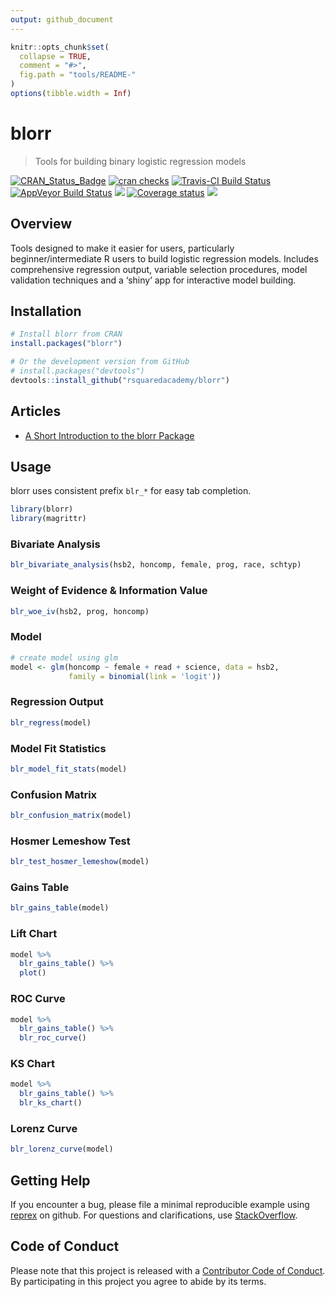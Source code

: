 ```yaml
---
output: github_document
---
```


<!-- README.md is generated from README.Rmd. Please edit that file -->

```r
knitr::opts_chunk$set(
  collapse = TRUE,
  comment = "#>",
  fig.path = "tools/README-"
)
options(tibble.width = Inf)
```

# blorr 

> Tools for building binary logistic regression models

[![CRAN_Status_Badge](https://www.r-pkg.org/badges/version/blorr)](https://cran.r-project.org/package=blorr) [![cran checks](https://cranchecks.info/badges/summary/blorr)](https://cran.r-project.org/web/checks/check_results_blorr.html)
[![Travis-CI Build Status](https://travis-ci.org/rsquaredacademy/blorr.svg?branch=master)](https://travis-ci.org/rsquaredacademy/blorr) [![AppVeyor Build Status](https://ci.appveyor.com/api/projects/status/github/rsquaredacademy/blorr?branch=master&svg=true)](https://ci.appveyor.com/project/rsquaredacademy/blorr) [![](https://cranlogs.r-pkg.org/badges/grand-total/blorr)](https://cran.r-project.org/package=blorr) [![Coverage status](https://codecov.io/gh/rsquaredacademy/blorr/branch/master/graph/badge.svg)](https://codecov.io/github/rsquaredacademy/blorr?branch=master) ![](https://img.shields.io/badge/lifecycle-maturing-blue.svg)

## Overview
 
Tools designed to make it easier for users, particularly beginner/intermediate 
R users to build logistic regression models. Includes comprehensive regression 
output, variable selection procedures, model validation techniques and a 
'shiny' app for interactive model building.

## Installation

```r
# Install blorr from CRAN
install.packages("blorr")

# Or the development version from GitHub
# install.packages("devtools")
devtools::install_github("rsquaredacademy/blorr")
```

## Articles

- [A Short Introduction to the blorr Package](https://blorr.rsquaredacademy.com/articles/introduction.html)

## Usage

blorr uses consistent prefix `blr_*` for easy tab completion.

```r
library(blorr)
library(magrittr)
```

### Bivariate Analysis 

```r
blr_bivariate_analysis(hsb2, honcomp, female, prog, race, schtyp)
```

### Weight of Evidence & Information Value

```r
blr_woe_iv(hsb2, prog, honcomp)
```

### Model

```r
# create model using glm
model <- glm(honcomp ~ female + read + science, data = hsb2,
             family = binomial(link = 'logit'))
```

### Regression Output

```r
blr_regress(model)
```

### Model Fit Statistics

```r
blr_model_fit_stats(model)
```

### Confusion Matrix

```r
blr_confusion_matrix(model)
```

### Hosmer Lemeshow Test

```r
blr_test_hosmer_lemeshow(model)
```

### Gains Table

```r
blr_gains_table(model)
```

### Lift Chart

```r
model %>%
  blr_gains_table() %>%
  plot()
```

### ROC Curve

```r
model %>%
  blr_gains_table() %>%
  blr_roc_curve()
```

### KS Chart

```r
model %>%
  blr_gains_table() %>%
  blr_ks_chart()
```

### Lorenz Curve

```r
blr_lorenz_curve(model)
```

## Getting Help

If you encounter a bug, please file a minimal reproducible example using 
[reprex](https://reprex.tidyverse.org/index.html) on github. For questions and 
clarifications, use [StackOverflow](https://stackoverflow.com/).

## Code of Conduct

Please note that this project is released with a [Contributor Code of Conduct](CONDUCT.md). By participating in this project you agree to abide by its terms.
